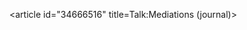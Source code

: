 <article id="34666516" title=Talk:Mediations (journal)>
	<talkpage id="34666516" title="Talk:Mediations (journal)">
{{WikiProject Chicago|class=stub|auto=Hazard-Bot}}
{{WPJournals|class=Stub|needs-infobox=yes}}
	</talkpage>
</article>
